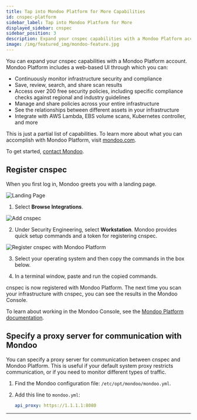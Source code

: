 ```yaml
---
title: Tap into Mondoo Platform for More Capabilities
id: cnspec-platform
sidebar_label: Tap into Mondoo Platform for More
displayed_sidebar: cnspec
sidebar_position: 3
description: Expand your cnspec capabilities with a Mondoo Platform account.
image: /img/featured_img/mondoo-feature.jpg
---
```


You can expand your cnspec capabilities with a Mondoo Platform account. Mondoo Platform includes a web-based UI through which you can:

- Continuously monitor infrastructure security and compliance
- Save, review, search, and share scan results
- Access over 200 free security policies, including specific compliance checks against regional and industry guidelines
- Manage and share policies across your entire infrastructure
- See the relationships between different assets in your infrastructure
- Integrate with AWS Lambda, EBS volume scans, Kubernetes controller, and more

This is just a partial list of capabilities. To learn more about what you can accomplish with Mondoo Platform, visit [mondoo.com](https://mondoo.com).

To get started, [contact Mondoo](https://mondoo.com/contact).

## Register cnspec

When you first log in, Mondoo greets you with a landing page.

![Landing Page](/img/platform/start/welcome_to_mondoo.png)

1. Select **Browse Integrations**.

![Add cnspec](/img/cnspec/cnspec-add-integration.png)

2. Under Security Engineering, select **Workstation**. Mondoo provides quick setup commands and a token for registering cnspec.

![Register cnspec with Mondoo Platform](/img/cnspec/cnspec-platform-quick-setup.png)

3. Select your operating system and then copy the commands in the box below.

4. In a terminal window, paste and run the copied commands.

cnspec is now registered with Mondoo Platform. The next time you scan your infrastructure with cnspec, you can see the results in the Mondoo Console.

To learn about working in the Mondoo Console, see the [Mondoo Platform documentation](/platform/home/).

## Specify a proxy server for communication with Mondoo

You can specify a proxy server for communication between cnspec and Mondoo Platform. This is useful if your default system proxy restricts communication, or if you need to monitor different types of traffic.

1. Find the Mondoo configuration file: `/etc/opt/mondoo/mondoo.yml`.

2. Add this line to `mondoo.yml`:

   ```yaml
   api_proxy: https://1.1.1.1:8080
   ```

---
